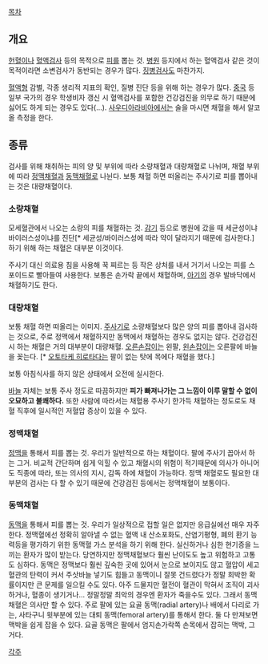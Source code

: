 [[목차]]
== 개요 ==
[[헌혈]]이나 [[혈액]]검사 등의 목적으로 [[피]]를 뽑는 것. [[병원]] 등지에서 하는 혈액검사 같은 것이 목적이라면 소변검사가 동반되는 경우가 많다. [[징병검사]]도 마찬가지.

[[혈액형]] 감별, 각종 생리적 지표의 확인, 질병 진단 등을 위해 하는 경우가 많다. [[중국]] 등 일부 국가의 경우 학생비자 갱신 시 혈액검사를 포함한 건강검진을 의무로 하기 때문에 싫어도 하게 되는 경우도 있다(...). [[사우디아라비아]]에서는 술을 마시면 채혈을 해서 알코올 측정을 한다.
== 종류 ==
검사를 위해 채취하는 피의 양 및 부위에 따라 소량채혈과 대량채혈로 나뉘며, 채혈 부위에 따라 [[정맥]]채혈과 [[동맥]]채혈로 나뉜다. 보통 채혈 하면 떠올리는 주사기로 피를 뽑아내는 것은 대량채혈이다.

=== 소량채혈 ===
모세혈관에서 나오는 소량의 피를 채혈하는 것. [[감기]] 등으로 병원에 갔을 때 세균성이냐 바이러스성이냐를 진단[* 세균성/바이러스성에 따라 약이 달라지기 때문에 검사한다.]하기 위해 하는 채혈은 대부분 이것이다.

주사기 대신 의료용 침을 사용해 꾹 찌르는 등 작은 상처를 내서 거기서 나오는 피를 스포이드로 빨아들여 사용한다. 보통은 손가락 끝에서 채혈하며, [[아기]]의 경우 발바닥에서 채혈하기도 한다.

=== 대량채혈 ===
보통 채혈 하면 떠올리는 이미지. [[주사기]]로 소량채혈보다 많은 양의 피를 뽑아내 검사하는 것으로, 주로 정맥에서 채혈하지만 동맥에서 채혈하는 경우도 없지는 않다.
건강검진 시 하는 채혈은 거의 대부분이 대량채혈. [[오른손잡이]]는 왼팔, [[왼손잡이]]는 오른팔에 바늘을 꽂는다. [* [[오토타케 히로타다]]는 팔이 없는 탓에 목에다 채혈을 했다.]

보통 아침식사를 하지 않은 상태에서 오전에 실시한다.

[[바늘]] 자체는 보통 주사 정도로 따끔하지만 '''피가 빠져나가는 그 느낌이 이루 말할 수 없이 오묘하고 불쾌하다.''' 또한 사람에 따라서는 채혈용 주사기 한가득 채혈하는 정도로도 채혈 직후에 일시적인 저혈압 증상이 있을 수 있다.

=== 정맥채혈 ===
[[정맥]]을 통해서 피를 뽑는 것. 우리가 일반적으로 하는 채혈이다. 팔에 주사기 꼽아서 하는 그거. 비교적 간단하며 쉽게 익힐 수 있고 채혈시의 위험이 적기때문에 의사가 아니어도 직종에 따라, 또는 의사의 지시, 감독 하에 채혈이 가능하다. 정맥 채혈로도 필요한 대부분의 검사는 다 할 수 있기 때문에 건강검진 등에서는 정맥채혈이 보통이다.

=== 동맥채혈 ===
[[동맥]]을 통해서 피를 뽑는 것. 우리가 일상적으로 접할 일은 없지만 응급실에선 매우 자주 한다. 정맥혈에선 정확히 알아낼 수 없는 혈액 내 산소포화도, 산염기평형, 폐의 환기 능력등을 평가하기 위한 동맥혈 가스 분석을 하기 위해 한다. 실신하거나 심한 현기증을 느끼는 환자가 많이 받는다. 당연하지만 정맥채혈보다 훨씬 난이도도 높고 위험하고 고통도 심하다. 동맥은 정맥보다 훨씬 깊숙한 곳에 있어서 눈으로 보이지도 않고 혈압이 세고 혈관의 탄력이 커서 주삿바늘 넣기도 힘들고 동맥이니 잘못 건드렸다가 정말 희박한 확률이지만 큰 문제를 일으킬 수도 있다. 아주 드물지만 혈전이 혈관이 막혀서 조직이 괴사하거나, 혈종이 생기거나... 정말정말 최악의 경우엔 환자가 죽을수도 있다. 그래서 동맥채혈은 의사만 할 수 있다. 주로 팔에 있는 요골 동맥(radial artery)나 배에서 다리로 가는, 사타구니 윗부분에 있는 대퇴 동맥(femoral artery)를 통해서 한다. 둘 다 만져보면 맥박을 쉽게 잡을 수 있다. 요골 동맥은 팔에서 엄지손가락쪽 손목에서 잡히는 맥박, 그거다.

[[각주]]
